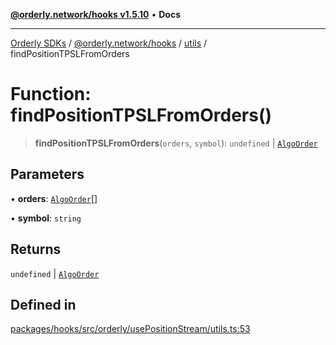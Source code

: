 [**@orderly.network/hooks v1.5.10**](/sdks/tech-doc/@orderly.network/hooks/README) • **Docs**

***

[Orderly SDKs](/sdks/tech-doc/packages) / [@orderly.network/hooks](/sdks/tech-doc/@orderly.network/hooks/README) / [utils](/sdks/tech-doc/@orderly.network/hooks/namespaces/utils/README) / findPositionTPSLFromOrders

# Function: findPositionTPSLFromOrders()

> **findPositionTPSLFromOrders**(`orders`, `symbol`): `undefined` \| [`AlgoOrder`](/sdks/tech-doc/@orderly.network/types/namespaces/API/interfaces/AlgoOrder)

## Parameters

• **orders**: [`AlgoOrder`](/sdks/tech-doc/@orderly.network/types/namespaces/API/interfaces/AlgoOrder)[]

• **symbol**: `string`

## Returns

`undefined` \| [`AlgoOrder`](/sdks/tech-doc/@orderly.network/types/namespaces/API/interfaces/AlgoOrder)

## Defined in

[packages/hooks/src/orderly/usePositionStream/utils.ts:53](https://github.com/OrderlyNetwork/js-sdk/blob/554ae704783e3b83c40bb234a899e8f02987d9b6/packages/hooks/src/orderly/usePositionStream/utils.ts#L53)
